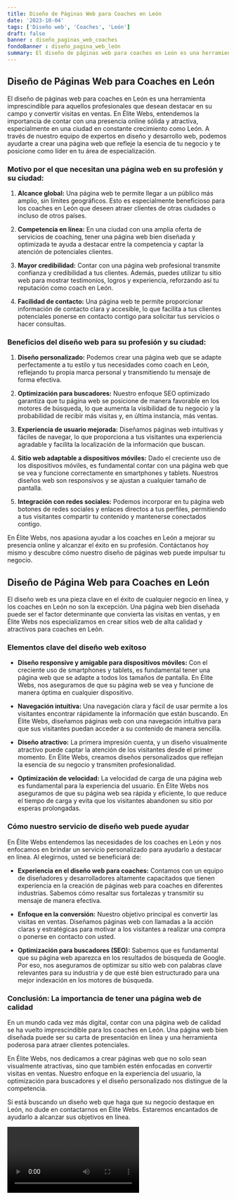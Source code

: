```yaml
---
title: Diseño de Páginas Web para Coaches en León
date: '2023-10-04'
tags: ['Diseño web', 'Coaches', 'León']
draft: false
banner : diseño_paginas_web_coaches
fondoBanner : diseño_pagina_web_león
summary: El diseño de páginas web para coaches en León es una herramienta imprescindible para aquellos profesionales que desean destacar en su campo y convertir visitas en ventas. En Élite Webs, entendemos la importancia de contar con una presencia online sólida y atractiva, especialmente en una ciudad en constante crecimiento como León. A través de nuestro equipo de expertos en diseño y desarrollo web, podemos ayudarte a crear una página web que refleje la esencia de tu negocio y te posicione como líder en tu área de especialización.
---
```


## Diseño de Páginas Web para Coaches en León

El diseño de páginas web para coaches en León es una herramienta imprescindible para aquellos profesionales que desean destacar en su campo y convertir visitas en ventas. En Élite Webs, entendemos la importancia de contar con una presencia online sólida y atractiva, especialmente en una ciudad en constante crecimiento como León. A través de nuestro equipo de expertos en diseño y desarrollo web, podemos ayudarte a crear una página web que refleje la esencia de tu negocio y te posicione como líder en tu área de especialización.

### Motivo por el que necesitan una página web en su profesión y su ciudad:

1. **Alcance global:** Una página web te permite llegar a un público más amplio, sin límites geográficos. Esto es especialmente beneficioso para los coaches en León que deseen atraer clientes de otras ciudades o incluso de otros países.

2. **Competencia en línea:** En una ciudad con una amplia oferta de servicios de coaching, tener una página web bien diseñada y optimizada te ayuda a destacar entre la competencia y captar la atención de potenciales clientes.

3. **Mayor credibilidad:** Contar con una página web profesional transmite confianza y credibilidad a tus clientes. Además, puedes utilizar tu sitio web para mostrar testimonios, logros y experiencia, reforzando así tu reputación como coach en León.

4. **Facilidad de contacto:** Una página web te permite proporcionar información de contacto clara y accesible, lo que facilita a tus clientes potenciales ponerse en contacto contigo para solicitar tus servicios o hacer consultas.

### Beneficios del diseño web para su profesión y su ciudad:

1. **Diseño personalizado:** Podemos crear una página web que se adapte perfectamente a tu estilo y tus necesidades como coach en León, reflejando tu propia marca personal y transmitiendo tu mensaje de forma efectiva.

2. **Optimización para buscadores:** Nuestro enfoque SEO optimizado garantiza que tu página web se posicione de manera favorable en los motores de búsqueda, lo que aumenta la visibilidad de tu negocio y la probabilidad de recibir más visitas y, en última instancia, más ventas.

3. **Experiencia de usuario mejorada:** Diseñamos páginas web intuitivas y fáciles de navegar, lo que proporciona a tus visitantes una experiencia agradable y facilita la localización de la información que buscan.

4. **Sitio web adaptable a dispositivos móviles:** Dado el creciente uso de los dispositivos móviles, es fundamental contar con una página web que se vea y funcione correctamente en smartphones y tablets. Nuestros diseños web son responsivos y se ajustan a cualquier tamaño de pantalla.

5. **Integración con redes sociales:** Podemos incorporar en tu página web botones de redes sociales y enlaces directos a tus perfiles, permitiendo a tus visitantes compartir tu contenido y mantenerse conectados contigo.

En Élite Webs, nos apasiona ayudar a los coaches en León a mejorar su presencia online y alcanzar el éxito en su profesión. Contáctanos hoy mismo y descubre cómo nuestro diseño de páginas web puede impulsar tu negocio.

<GifSeo />

<Cta />

## Diseño de Página Web para Coaches en León

El diseño web es una pieza clave en el éxito de cualquier negocio en línea, y los coaches en León no son la excepción. Una página web bien diseñada puede ser el factor determinante que convierta las visitas en ventas, y en Élite Webs nos especializamos en crear sitios web de alta calidad y atractivos para coaches en León.

### Elementos clave del diseño web exitoso

- **Diseño responsive y amigable para dispositivos móviles:** Con el creciente uso de smartphones y tablets, es fundamental tener una página web que se adapte a todos los tamaños de pantalla. En Élite Webs, nos aseguramos de que su página web se vea y funcione de manera óptima en cualquier dispositivo.

- **Navegación intuitiva:** Una navegación clara y fácil de usar permite a los visitantes encontrar rápidamente la información que están buscando. En Élite Webs, diseñamos páginas web con una navegación intuitiva para que sus visitantes puedan acceder a su contenido de manera sencilla.

- **Diseño atractivo:** La primera impresión cuenta, y un diseño visualmente atractivo puede captar la atención de los visitantes desde el primer momento. En Élite Webs, creamos diseños personalizados que reflejan la esencia de su negocio y transmiten profesionalidad.

- **Optimización de velocidad:** La velocidad de carga de una página web es fundamental para la experiencia del usuario. En Élite Webs nos aseguramos de que su página web sea rápida y eficiente, lo que reduce el tiempo de carga y evita que los visitantes abandonen su sitio por esperas prolongadas.

### Cómo nuestro servicio de diseño web puede ayudar

En Élite Webs entendemos las necesidades de los coaches en León y nos enfocamos en brindar un servicio personalizado para ayudarlo a destacar en línea. Al elegirnos, usted se beneficiará de:

- **Experiencia en el diseño web para coaches:** Contamos con un equipo de diseñadores y desarrolladores altamente capacitados que tienen experiencia en la creación de páginas web para coaches en diferentes industrias. Sabemos cómo resaltar sus fortalezas y transmitir su mensaje de manera efectiva.

- **Enfoque en la conversión:** Nuestro objetivo principal es convertir las visitas en ventas. Diseñamos páginas web con llamadas a la acción claras y estratégicas para motivar a los visitantes a realizar una compra o ponerse en contacto con usted.

- **Optimización para buscadores (SEO):** Sabemos que es fundamental que su página web aparezca en los resultados de búsqueda de Google. Por eso, nos aseguramos de optimizar su sitio web con palabras clave relevantes para su industria y de que esté bien estructurado para una mejor indexación en los motores de búsqueda.

### Conclusión: La importancia de tener una página web de calidad

En un mundo cada vez más digital, contar con una página web de calidad se ha vuelto imprescindible para los coaches en León. Una página web bien diseñada puede ser su carta de presentación en línea y una herramienta poderosa para atraer clientes potenciales.

En Élite Webs, nos dedicamos a crear páginas web que no solo sean visualmente atractivas, sino que también estén enfocadas en convertir visitas en ventas. Nuestro enfoque en la experiencia del usuario, la optimización para buscadores y el diseño personalizado nos distingue de la competencia.

Si está buscando un diseño web que haga que su negocio destaque en León, no dude en contactarnos en Élite Webs. Estaremos encantados de ayudarlo a alcanzar sus objetivos en línea.

<Video />

<CtaBot job='Coaches' city='León'/>

<Gmaps query='León+españa+maps' />